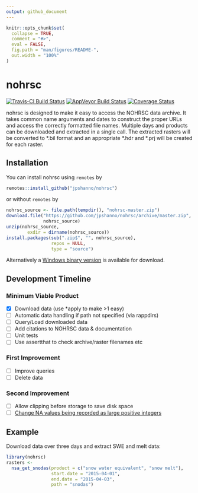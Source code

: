 ```yaml
---
output: github_document
---
```


<!-- README.md is generated from README.Rmd. Please edit that file -->

```r
knitr::opts_chunk$set(
  collapse = TRUE,
  comment = "#>",
  eval = FALSE,
  fig.path = "man/figures/README-",
  out.width = "100%"
)
```

# nohrsc

<!-- badges: start -->
[![Travis-CI Build Status](https://travis-ci.org/jpshanno/nohrsc.svg?branch=master)](https://travis-ci.org/jpshanno/nohrsc)
[![AppVeyor Build Status](https://ci.appveyor.com/api/projects/status/github/jpshanno/nohrsc?branch=master&svg=true)](https://ci.appveyor.com/project/jpshanno/nohrsc)
[![Coverage Status](https://img.shields.io/codecov/c/github/jpshanno/nohrsc/master.svg)](https://codecov.io/github/jpshanno/nohrsc?branch=master)
<!-- badges: end -->

nohrsc is designed to make it easy to access the NOHRSC data archive. It takes
common name arguments and dates to construct the proper URLs and access the 
correctly formatted file names. Multiple days and products can be downloaded and
extracted in a single call. The extracted rasters will be converted to \*.bil
format and an appropriate \*.hdr and \*.prj will be created for each raster.

## Installation

You can install nohrsc using `remotes` by

``` r
remotes::install_github("jpshanno/nohrsc")
```

or without `remotes` by

``` r
nohrsc_source <- file.path(tempdir(), "nohrsc-master.zip")
download.file("https://github.com/jpshanno/nohrsc/archive/master.zip",
              nohrsc_source)
unzip(nohrsc_source,
        exdir = dirname(nohrsc_source))
install.packages(sub(".zip$", "", nohrsc_source),
                 repos = NULL,
                 type = "source")
```

Alternatively a [Windows binary
version]("https://pages.mtu.edu/~jpshanno/win_binaries/nohrsc.zip") is available
for download.

## Development Timeline
### Minimum Viable Product
- [x] Download data (use *apply to make >1 easy)
- [ ] Automatic data handling if path not specified (via rappdirs)
- [ ] Query/Load downloaded data
- [ ] Add citations to NOHRSC data & documentation
- [ ] Unit tests  
- [ ] Use assertthat to check archive/raster filenames etc  

### First Improvement
- [ ] Improve queries
- [ ] Delete data

### Second Improvement
- [ ] Allow clipping before storage to save disk space
- [ ] [Change NA values being recorded as large positive integers](https://www.nohrsc.noaa.gov/archived_data/instructions.html)


## Example

Download data over three days and extract SWE and melt data:

```r
library(nohrsc)
rasters <- 
  nsa_get_snodas(product = c("snow water equivalent", "snow melt"),
                 start.date = "2015-04-01",
                 end.date = "2015-04-03",
                 path = "snodas")
```
